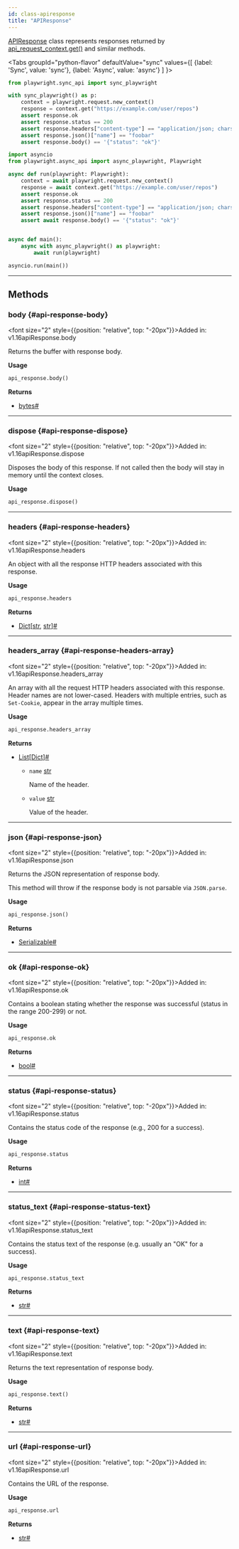 ```yaml
---
id: class-apiresponse
title: "APIResponse"
---
```



[APIResponse] class represents responses returned by [api_request_context.get()](/api/class-apirequestcontext.mdx#api-request-context-get) and similar methods.

<Tabs
  groupId="python-flavor"
  defaultValue="sync"
  values={[
    {label: 'Sync', value: 'sync'},
    {label: 'Async', value: 'async'}
  ]
}>
<TabItem value="sync">

```py
from playwright.sync_api import sync_playwright

with sync_playwright() as p:
    context = playwright.request.new_context()
    response = context.get("https://example.com/user/repos")
    assert response.ok
    assert response.status == 200
    assert response.headers["content-type"] == "application/json; charset=utf-8"
    assert response.json()["name"] == "foobar"
    assert response.body() == '{"status": "ok"}'
```

</TabItem>
<TabItem value="async">

```py
import asyncio
from playwright.async_api import async_playwright, Playwright

async def run(playwright: Playwright):
    context = await playwright.request.new_context()
    response = await context.get("https://example.com/user/repos")
    assert response.ok
    assert response.status == 200
    assert response.headers["content-type"] == "application/json; charset=utf-8"
    assert response.json()["name"] == "foobar"
    assert await response.body() == '{"status": "ok"}'


async def main():
    async with async_playwright() as playwright:
        await run(playwright)

asyncio.run(main())
```

</TabItem>
</Tabs>


---

## Methods

### body {#api-response-body}

<font size="2" style={{position: "relative", top: "-20px"}}>Added in: v1.16</font><x-search>apiResponse.body</x-search>

Returns the buffer with response body.

**Usage**

```python
api_response.body()
```

**Returns**
- [bytes]<a aria-hidden="true" tabindex="-1" class="list-anchor-link" id="api-response-body-return"/><a href="#api-response-body-return" class="list-anchor">#</a>

---

### dispose {#api-response-dispose}

<font size="2" style={{position: "relative", top: "-20px"}}>Added in: v1.16</font><x-search>apiResponse.dispose</x-search>

Disposes the body of this response. If not called then the body will stay in memory until the context closes.

**Usage**

```python
api_response.dispose()
```

---

### headers {#api-response-headers}

<font size="2" style={{position: "relative", top: "-20px"}}>Added in: v1.16</font><x-search>apiResponse.headers</x-search>

An object with all the response HTTP headers associated with this response.

**Usage**

```python
api_response.headers
```

**Returns**
- [Dict]\[[str], [str]\]<a aria-hidden="true" tabindex="-1" class="list-anchor-link" id="api-response-headers-return"/><a href="#api-response-headers-return" class="list-anchor">#</a>

---

### headers_array {#api-response-headers-array}

<font size="2" style={{position: "relative", top: "-20px"}}>Added in: v1.16</font><x-search>apiResponse.headers_array</x-search>

An array with all the request HTTP headers associated with this response. Header names are not lower-cased. Headers with multiple entries, such as `Set-Cookie`, appear in the array multiple times.

**Usage**

```python
api_response.headers_array
```

**Returns**
- [List]\[[Dict]\]<a aria-hidden="true" tabindex="-1" class="list-anchor-link" id="api-response-headers-array-return"/><a href="#api-response-headers-array-return" class="list-anchor">#</a>
  - `name` [str]
    
    Name of the header.
  - `value` [str]
    
    Value of the header.

---

### json {#api-response-json}

<font size="2" style={{position: "relative", top: "-20px"}}>Added in: v1.16</font><x-search>apiResponse.json</x-search>

Returns the JSON representation of response body.

This method will throw if the response body is not parsable via `JSON.parse`.

**Usage**

```python
api_response.json()
```

**Returns**
- [Serializable]<a aria-hidden="true" tabindex="-1" class="list-anchor-link" id="api-response-json-return"/><a href="#api-response-json-return" class="list-anchor">#</a>

---

### ok {#api-response-ok}

<font size="2" style={{position: "relative", top: "-20px"}}>Added in: v1.16</font><x-search>apiResponse.ok</x-search>

Contains a boolean stating whether the response was successful (status in the range 200-299) or not.

**Usage**

```python
api_response.ok
```

**Returns**
- [bool]<a aria-hidden="true" tabindex="-1" class="list-anchor-link" id="api-response-ok-return"/><a href="#api-response-ok-return" class="list-anchor">#</a>

---

### status {#api-response-status}

<font size="2" style={{position: "relative", top: "-20px"}}>Added in: v1.16</font><x-search>apiResponse.status</x-search>

Contains the status code of the response (e.g., 200 for a success).

**Usage**

```python
api_response.status
```

**Returns**
- [int]<a aria-hidden="true" tabindex="-1" class="list-anchor-link" id="api-response-status-return"/><a href="#api-response-status-return" class="list-anchor">#</a>

---

### status_text {#api-response-status-text}

<font size="2" style={{position: "relative", top: "-20px"}}>Added in: v1.16</font><x-search>apiResponse.status_text</x-search>

Contains the status text of the response (e.g. usually an "OK" for a success).

**Usage**

```python
api_response.status_text
```

**Returns**
- [str]<a aria-hidden="true" tabindex="-1" class="list-anchor-link" id="api-response-status-text-return"/><a href="#api-response-status-text-return" class="list-anchor">#</a>

---

### text {#api-response-text}

<font size="2" style={{position: "relative", top: "-20px"}}>Added in: v1.16</font><x-search>apiResponse.text</x-search>

Returns the text representation of response body.

**Usage**

```python
api_response.text()
```

**Returns**
- [str]<a aria-hidden="true" tabindex="-1" class="list-anchor-link" id="api-response-text-return"/><a href="#api-response-text-return" class="list-anchor">#</a>

---

### url {#api-response-url}

<font size="2" style={{position: "relative", top: "-20px"}}>Added in: v1.16</font><x-search>apiResponse.url</x-search>

Contains the URL of the response.

**Usage**

```python
api_response.url
```

**Returns**
- [str]<a aria-hidden="true" tabindex="-1" class="list-anchor-link" id="api-response-url-return"/><a href="#api-response-url-return" class="list-anchor">#</a>


[Accessibility]: /api/class-accessibility.mdx "Accessibility"
[APIRequest]: /api/class-apirequest.mdx "APIRequest"
[APIRequestContext]: /api/class-apirequestcontext.mdx "APIRequestContext"
[APIResponse]: /api/class-apiresponse.mdx "APIResponse"
[APIResponseAssertions]: /api/class-apiresponseassertions.mdx "APIResponseAssertions"
[Browser]: /api/class-browser.mdx "Browser"
[BrowserContext]: /api/class-browsercontext.mdx "BrowserContext"
[BrowserType]: /api/class-browsertype.mdx "BrowserType"
[CDPSession]: /api/class-cdpsession.mdx "CDPSession"
[ConsoleMessage]: /api/class-consolemessage.mdx "ConsoleMessage"
[Dialog]: /api/class-dialog.mdx "Dialog"
[Download]: /api/class-download.mdx "Download"
[ElementHandle]: /api/class-elementhandle.mdx "ElementHandle"
[Error]: /api/class-error.mdx "Error"
[FileChooser]: /api/class-filechooser.mdx "FileChooser"
[Frame]: /api/class-frame.mdx "Frame"
[FrameLocator]: /api/class-framelocator.mdx "FrameLocator"
[JSHandle]: /api/class-jshandle.mdx "JSHandle"
[Keyboard]: /api/class-keyboard.mdx "Keyboard"
[Locator]: /api/class-locator.mdx "Locator"
[LocatorAssertions]: /api/class-locatorassertions.mdx "LocatorAssertions"
[Mouse]: /api/class-mouse.mdx "Mouse"
[Page]: /api/class-page.mdx "Page"
[PageAssertions]: /api/class-pageassertions.mdx "PageAssertions"
[Playwright]: /api/class-playwright.mdx "Playwright"
[PlaywrightAssertions]: /api/class-playwrightassertions.mdx "PlaywrightAssertions"
[Request]: /api/class-request.mdx "Request"
[Response]: /api/class-response.mdx "Response"
[Route]: /api/class-route.mdx "Route"
[Selectors]: /api/class-selectors.mdx "Selectors"
[TimeoutError]: /api/class-timeouterror.mdx "TimeoutError"
[Touchscreen]: /api/class-touchscreen.mdx "Touchscreen"
[Tracing]: /api/class-tracing.mdx "Tracing"
[Video]: /api/class-video.mdx "Video"
[WebSocket]: /api/class-websocket.mdx "WebSocket"
[Worker]: /api/class-worker.mdx "Worker"
[Element]: https://developer.mozilla.org/en-US/docs/Web/API/element "Element"
[EvaluationArgument]: /evaluating.mdx#evaluation-argument "EvaluationArgument"
[Promise]: https://developer.mozilla.org/en-US/docs/Web/JavaScript/Reference/Global_Objects/Promise "Promise"
[iterator]: https://developer.mozilla.org/en-US/docs/Web/JavaScript/Reference/Iteration_protocols "Iterator"
[origin]: https://developer.mozilla.org/en-US/docs/Glossary/Origin "Origin"
[selector]: https://developer.mozilla.org/en-US/docs/Web/CSS/CSS_Selectors "selector"
[Serializable]: https://developer.mozilla.org/en-US/docs/Web/JavaScript/Reference/Global_Objects/JSON/stringify#Description "Serializable"
[UIEvent.detail]: https://developer.mozilla.org/en-US/docs/Web/API/UIEvent/detail "UIEvent.detail"
[UnixTime]: https://en.wikipedia.org/wiki/Unix_time "Unix Time"
[xpath]: https://developer.mozilla.org/en-US/docs/Web/XPath "xpath"

[Any]: https://docs.python.org/3/library/typing.html#typing.Any "Any"
[bool]: https://docs.python.org/3/library/stdtypes.html "bool"
[bytes]: https://docs.python.org/3/library/stdtypes.html#bytes "bytes"
[Callable]: https://docs.python.org/3/library/typing.html#typing.Callable "Callable"
[EventContextManager]: https://docs.python.org/3/reference/datamodel.html#context-managers "Event context manager"
[EventEmitter]: https://pyee.readthedocs.io/en/latest/#pyee.BaseEventEmitter "EventEmitter"
[Exception]: https://docs.python.org/3/library/exceptions.html#Exception "Exception"
[Dict]: https://docs.python.org/3/library/typing.html#typing.Dict "Dict"
[float]: https://docs.python.org/3/library/stdtypes.html#numeric-types-int-float-complex "float"
[int]: https://docs.python.org/3/library/stdtypes.html#numeric-types-int-float-complex "int"
[List]: https://docs.python.org/3/library/typing.html#typing.List "List"
[NoneType]: https://docs.python.org/3/library/constants.html#None "None"
[Pattern]: https://docs.python.org/3/library/re.html "Pattern"
[URL]: https://en.wikipedia.org/wiki/URL "URL"
[pathlib.Path]: https://realpython.com/python-pathlib/ "pathlib.Path"
[str]: https://docs.python.org/3/library/stdtypes.html#text-sequence-type-str "str"
[Union]: https://docs.python.org/3/library/typing.html#typing.Union "Union"

[all available image tags]: https://mcr.microsoft.com/en-us/product/playwright/python/about "all available image tags"
[Docker Hub]: https://hub.docker.com/_/microsoft-playwright-python "Docker Hub"
[Dockerfile.focal]: https://github.com/microsoft/playwright-python/blob/main/utils/docker/Dockerfile.focal "Dockerfile.focal"
